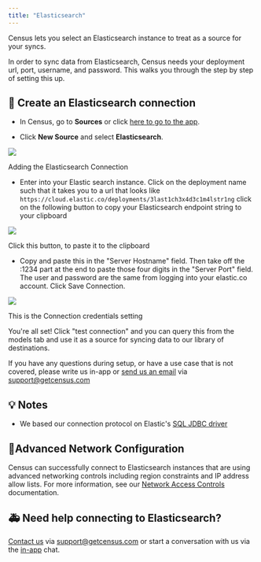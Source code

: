 ```yaml
---
title: "Elasticsearch"
---
```


Census lets you select an Elasticsearch instance to treat as a source for your syncs.

In order to sync data from Elasticsearch, Census needs your deployment url, port, username, and password. This walks you through the step by step of setting this up.

## 🔩 Create an Elasticsearch connection

* In Census, go to **Sources** or click [here to go to the app](https://app.getcensus.com/sources).

* Click **New Source** and select **Elasticsearch**.

![](/images/sources/Elasticsearch.png)

Adding the Elasticsearch Connection

* Enter into your Elastic search instance. Click on the deployment name such that it takes you to a url that looks like `https://cloud.elastic.co/deployments/3last1ch3x4d3c1m4lstr1ng` click on the following button to copy your Elasticsearch endpoint string to your clipboard

![](/images/sources/Screen%20Shot%202021-11-02%20at%203.56.57%20PM.png)

Click this button, to paste it to the clipboard

* Copy and paste this in the "Server Hostname" field. Then take off the :1234 part at the end to paste those four digits in the "Server Port" field. The user and password are the same from logging into your elastic.co account. Click Save Connection.

![](/images/sources/Screen%20Shot%202021-11-02%20at%204.58.44%20PM.png)

This is the Connection credentials setting

You're all set! Click "test connection" and you can query this from the models tab and use it as a source for syncing data to our library of destinations.

If you have any questions during setup, or have a use case that is not covered, please write us in-app or [send us an email](mailto:support@getcensus.com) via support@getcensus.com

## 💡 Notes

* We based our connection protocol on Elastic's [SQL JDBC driver](https://www.elastic.co/guide/en/elasticsearch/reference/current/sql-jdbc.html)

## 🚦Advanced Network Configuration

Census can successfully connect to Elasticsearch instances that are using advanced networking controls including region constraints and IP address allow lists. For more information, see our [Network Access Controls](/basics/security-and-privacy/regions-and-ip-addresses) documentation.

## 🚑 Need help connecting to Elasticsearch?

[Contact us](mailto:support@getcensus.com) via support@getcensus.com or start a conversation with us via the [in-app](https://app.getcensus.com) chat.